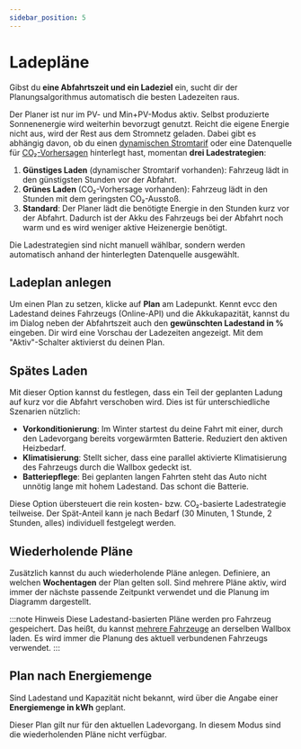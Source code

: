 ```yaml
---
sidebar_position: 5
---
```



# Ladepläne

Gibst du **eine Abfahrtszeit und ein Ladeziel** ein, sucht dir der Planungsalgorithmus automatisch die besten Ladezeiten raus.

Der Planer ist nur im PV- und Min+PV-Modus aktiv.
Selbst produzierte Sonnenenergie wird weiterhin bevorzugt genutzt.
Reicht die eigene Energie nicht aus, wird der Rest aus dem Stromnetz geladen.
Dabei gibt es abhängig davon, ob du einen [dynamischen Stromtarif](./dynamic-prices) oder eine Datenquelle für [CO₂-Vorhersagen](./co2) hinterlegt hast, momentan **drei Ladestrategien**:

1. **Günstiges Laden** (dynamischer Stromtarif vorhanden): Fahrzeug lädt in den günstigsten Stunden vor der Abfahrt.
2. **Grünes Laden** (CO₂-Vorhersage vorhanden): Fahrzeug lädt in den Stunden mit dem geringsten CO₂-Ausstoß.
3. **Standard**: Der Planer lädt die benötigte Energie in den Stunden kurz vor der Abfahrt. Dadurch ist der Akku des Fahrzeugs bei der Abfahrt noch warm und es wird weniger aktive Heizenergie benötigt.

Die Ladestrategien sind nicht manuell wählbar, sondern werden automatisch anhand der hinterlegten Datenquelle ausgewählt.

## Ladeplan anlegen

Um einen Plan zu setzen, klicke auf **Plan** am Ladepunkt.
Kennt evcc den Ladestand deines Fahrzeugs (Online-API) und die Akkukapazität, kannst du im Dialog neben der Abfahrtszeit auch den **gewünschten Ladestand in %** eingeben.
Dir wird eine Vorschau der Ladezeiten angezeigt.
Mit dem "Aktiv"-Schalter aktivierst du deinen Plan.

<Screenshot
  name="features/screenshots/plan-soc"
  caption="Screenshot einer Ladeplanung mittels Ladestand"
/>

## Spätes Laden

Mit dieser Option kannst du festlegen, dass ein Teil der geplanten Ladung auf kurz vor die Abfahrt verschoben wird.
Dies ist für unterschiedliche Szenarien nützlich:

- **Vorkonditionierung**: Im Winter startest du deine Fahrt mit einer, durch den Ladevorgang bereits vorgewärmten Batterie. Reduziert den aktiven Heizbedarf.
- **Klimatisierung**: Stellt sicher, dass eine parallel aktivierte Klimatisierung des Fahrzeugs durch die Wallbox gedeckt ist.
- **Batteriepflege**: Bei geplanten langen Fahrten steht das Auto nicht unnötig lange mit hohem Ladestand. Das schont die Batterie.

<Screenshot
  name="features/screenshots/plan-precondition"
  caption="Screenshot einer Ladeplanung mit spätem Laden"
/>

Diese Option übersteuert die rein kosten- bzw. CO₂-basierte Ladestrategie teilweise.
Der Spät-Anteil kann je nach Bedarf (30 Minuten, 1 Stunde, 2 Stunden, alles) individuell festgelegt werden.

## Wiederholende Pläne

Zusätzlich kannst du auch wiederholende Pläne anlegen.
Definiere, an welchen **Wochentagen** der Plan gelten soll.
Sind mehrere Pläne aktiv, wird immer der nächste passende Zeitpunkt verwendet und die Planung im Diagramm dargestellt.

<Screenshot
  name="features/screenshots/plan-soc-repeating"
  caption="Screenshot einer wiederholenden Ladeplanung"
/>

:::note Hinweis
Diese Ladestand-basierten Pläne werden pro Fahrzeug gespeichert.
Das heißt, du kannst [mehrere Fahrzeuge](./vehicle#mehrere-fahrzeuge) an derselben Wallbox laden.
Es wird immer die Planung des aktuell verbundenen Fahrzeugs verwendet.
:::

## Plan nach Energiemenge

Sind Ladestand und Kapazität nicht bekannt, wird über die Angabe einer **Energiemenge in kWh** geplant.

<Screenshot
  name="features/screenshots/plan-energy"
  caption="Screenshot einer Ladeplanung mittels Energiemenge"
/>

Dieser Plan gilt nur für den aktuellen Ladevorgang.
In diesem Modus sind die wiederholenden Pläne nicht verfügbar.
